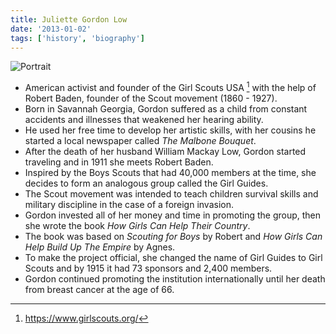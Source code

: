 ```yaml
---
title: Juliette Gordon Low
date: '2013-01-02'
tags: ['history', 'biography']
---
```


![Portrait](https://upload.wikimedia.org/wikipedia/commons/1/18/Edward_Hughes_-_Juliette_Gordon_Low_-_Google_Art_Project.jpg)

* American activist and founder of the Girl Scouts USA [^1] with the help of Robert Baden, founder of the Scout movement (1860 - 1927).
* Born in Savannah Georgia, Gordon suffered as a child from constant accidents and illnesses that weakened her hearing ability. 
* He used her free time to develop her artistic skills, with her cousins ​​he started a local newspaper called *The Malbone Bouquet*.
* After the death of her husband William Mackay Low, Gordon started traveling and in 1911 she meets Robert Baden.
* Inspired by the Boys Scouts that had 40,000 members at the time, she decides to form an analogous group called the Girl Guides. 
* The Scout movement was intended to teach children survival skills and military discipline in the case of a foreign invasion.
* Gordon invested all of her money and time in promoting the group, then she wrote the book *How Girls Can Help Their Country*.
* The book was based on *Scouting for Boys* by Robert and *How Girls Can Help Build Up The Empire* by Agnes.
* To make the project official, she changed the name of Girl Guides to Girl Scouts and by 1915 it had 73 sponsors and 2,400 members. 
* Gordon continued promoting the institution internationally until her death from breast cancer at the age of 66.

[^1]: https://www.girlscouts.org/

